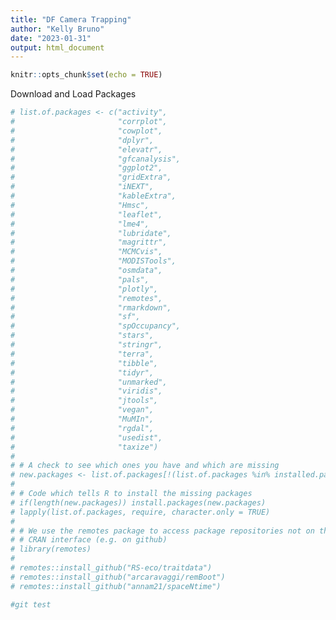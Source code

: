 ```yaml
---
title: "DF Camera Trapping"
author: "Kelly Bruno"
date: "2023-01-31"
output: html_document
---
```


```r
knitr::opts_chunk$set(echo = TRUE)
```

Download and Load Packages
```r
# list.of.packages <- c("activity",
#                       "corrplot",
#                       "cowplot",
#                       "dplyr", 
#                       "elevatr",
#                       "gfcanalysis",  
#                       "ggplot2",
#                       "gridExtra",
#                       "iNEXT",
#                       "kableExtra",
#                       "Hmsc",
#                       "leaflet",
#                       "lme4",
#                       "lubridate",
#                       "magrittr",
#                       "MCMCvis",
#                       "MODISTools",
#                       "osmdata",
#                       "pals",
#                       "plotly",
#                       "remotes",
#                       "rmarkdown",
#                       "sf",
#                       "spOccupancy",
#                       "stars",
#                       "stringr",
#                       "terra",
#                       "tibble",
#                       "tidyr", 
#                       "unmarked",
#                       "viridis",
#                       "jtools",
#                       "vegan",
#                       "MuMIn",
#                       "rgdal",
#                       "usedist",
#                       "taxize")
# 
# # A check to see which ones you have and which are missing
# new.packages <- list.of.packages[!(list.of.packages %in% installed.packages()[,"Package"])]
# 
# # Code which tells R to install the missing packages
# if(length(new.packages)) install.packages(new.packages)
# lapply(list.of.packages, require, character.only = TRUE)
# 
# # We use the remotes package to access package repositories not on the 
# # CRAN interface (e.g. on github)
# library(remotes)
# 
# remotes::install_github("RS-eco/traitdata")
# remotes::install_github("arcaravaggi/remBoot")
# remotes::install_github("annam21/spaceNtime")

#git test
```



